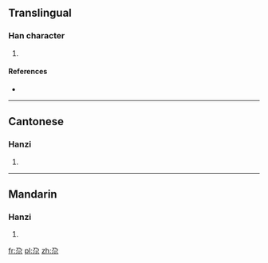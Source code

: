 ==Translingual==

===Han character===
{{Han char|rn=42|rad=小|as=02|sn=5|four=1790<sub>2</sub>|canj=弓尸火 (NSF)}}

# {{defn|Han|sort=小02}}

====References====
* {{Han ref|kx=0297.011|hdz=10562.040|uh=5C15|ud=23573|bh=C9D4|bd=51668}}

----

==Cantonese==

===Hanzi===
{{yue-hanzi|jyut=|y=ga1}}

# {{defn|lang=yue|sort=小02}}

----

==Mandarin==

===Hanzi===
{{cmn-hanzi|pin=[[gǎ]] ([[ga3]])|wg=ka<sup>3</sup>}}

# {{defn|lang=cmn|sort=小02}}

[[fr:尕]]
[[pl:尕]]
[[zh:尕]]